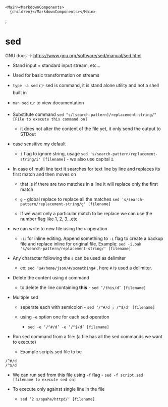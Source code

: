 
  	<Main><MarkdownComponents>
      {children}</MarkdownComponents></Main>
</Page>;

# sed

GNU docs -> https://www.gnu.org/software/sed/manual/sed.html

- Stand input = standard input stream, etc…

- Used for basic transformation on streams

- `type -a sed` 👉 sed is command, it is stand alone utility and not a shell built in

- `man sed` 👉 to view documentation

- Substitute command `sed "s/[search-pattern]/replacement-string/" [File to execute this command on]`
	
  - it does not alter the content of the file yet, it only send the output to STDout

- case sensitive my default

  - `i` flag to ignore string, usage `sed 's/search-pattern/replacement-string/i' [filename]` - we also use capital `I`.

- In case of multi line text it searches for text line by line and replaces its first match and then moves on

  - that is if there are two matches in a line it will replace only the first match

  - `g` - global replace to replace all the matches `sed ’s/search-pattern/replacement-string/g' [filename]` 

  - If we want only a particular match to be replace we can use the number flag like 1, 2, 3…etc

- we can write to new file using the `>` operation

  - `-i`: for inline editing. Append something to `-i` flag to create a backup file and replace inline for original file. Example: `sed -i.bak 's/search-pattern/replacement-string/' [filename]`

- Any character following the `s` can be used as delimiter 

  - ex: `sed ’s#/home/json/#/something#`  , here `#` is used a delimiter.

- Delete the content using `d` command

  - to delete the line containing **this** -  `sed ‘/this/d’ [filename]`

- Multiple sed 

  - seperate each with semicolon - `sed ‘/^#/d ; /^$/d' [filename]`

  - using `-e` option one for each sed operation

    - `sed -e ‘/^#/d’ -e ‘/^$/d’ [filename]`

- Run sed command from a file: (a file has all the sed commands we want to execute)

  - Example scripts.sed file to be

```
/^#/d
/^$/d
```

  - We can run sed from this file using `-f` flag - `sed -f script.sed [filename to execute sed on]`

- To execute only against single line in the file

  - `sed ‘2 s/apahe/httpd/‘ [filename]`
